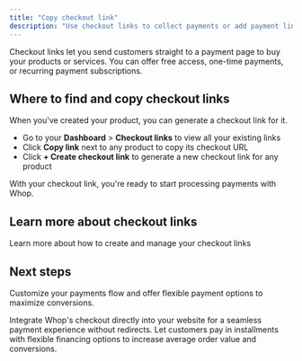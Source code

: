 ```yaml
---
title: "Copy checkout link"
description: "Use checkout links to collect payments or add payment links to your own website"
---
```


Checkout links let you send customers straight to a payment page to buy your products or services. You can offer free access, one-time payments, or recurring payment subscriptions.

## Where to find and copy checkout links

When you've created your product, you can generate a checkout link for it.

- Go to your **Dashboard** \> **Checkout links** to view all your existing links
- Click **Copy link** next to any product to copy its checkout URL
- Click **\+ Create checkout link** to generate a new checkout link for any product

With your checkout link, you're ready to start processing payments with Whop.

## Learn more about checkout links

<Card title="Create a checkout link" icon="link" href="/payments/checkout-links">
  Learn more about how to create and manage your checkout links
</Card>

## Next steps

Customize your payments flow and offer flexible payment options to maximize conversions.

<CardGroup cols={2}>
  <Card title="Embed checkout" icon="cart-shopping" href="/payments/checkout-embed">
    Integrate Whop's checkout directly into your website for a seamless payment experience without redirects.
  </Card>
  <Card title="Set up financing" icon="credit-card" href="/payments/financing">
    Let customers pay in installments with flexible financing options to increase average order value and conversions.
  </Card>
</CardGroup>